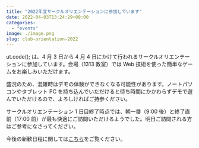 ```yaml
---
title: "2022年度サークルオリエンテーションに参加しています"
date: 2022-04-03T13:24:29+09:00
categories:
  - "events"
image: ./image.png
slug: club-orientation-2022
---
```


ut.code(); は、4 月 3 日から 4 月 4 日にかけて行われるサークルオリエンテーションに参加しています。会場（1313 教室）では Web 技術を使った簡単なゲームをお楽しみいただけます。

盛況のため、混雑時はデモの体験ができなくなる可能性があります。ノートパソコンやタブレット PC を持ち込んでいただけると待ち時間にかかわらずデモで遊んでいただけるので、よろしければご持参ください。

サークルオリエンテーション 1 日目終了時点では、朝一番（9:00 後）と終了直前（17:00 前）が最も快適にご訪問いただけるようでした。明日ご訪問される方はご参考になさってください。

今後の新歓日程に関しては[こちら](https://utcode.net/2022/info/2022-welcome-events/)をご覧ください。
